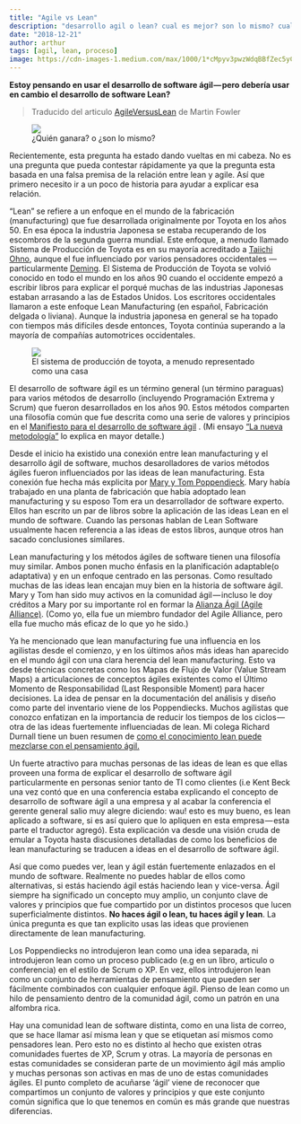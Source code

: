```yaml
---
title: "Agile vs Lean"
description: "desarrollo agil o lean? cual es mejor? son lo mismo? cual es su diferencia? Qué debería usar? traducido de Martin Fowler"
date: "2018-12-21"
author: arthur
tags: [agil, lean, proceso]
image: https://cdn-images-1.medium.com/max/1000/1*cMpyv3pwzWdqBBfZec5yCQ.png
---
```


**Estoy pensando en usar el desarrollo de software ágil — pero debería usar en cambio el desarrollo de software Lean?**

> Traducido del articulo [AgileVersusLean](https://martinfowler.com/bliki/AgileVersusLean.html) de Martin Fowler

<figure>
  <img src="https://cdn-images-1.medium.com/max/1000/1*cMpyv3pwzWdqBBfZec5yCQ.png" />
  <figcaption>¿Quién ganara? o ¿son lo mismo?</figcaption>
</figure>

Recientemente, esta pregunta ha estado dando vueltas en mi cabeza. No es una pregunta que pueda contestar rápidamente ya que la pregunta esta basada en una falsa premisa de la relación entre lean y agile. Así que primero necesito ir a un poco de historia para ayudar a explicar esa relación.

“Lean” se refiere a un enfoque en el mundo de la fabricación (manufacturing) que fue desarrollada originalmente por Toyota en los años 50\. En esa época la industria Japonesa se estaba recuperando de los escombros de la segunda guerra mundial. Este enfoque, a menudo llamado Sistema de Producción de Toyota es en su mayoría acreditado a [Taiichi Ohno](http://en.wikipedia.org/wiki/Taiichi_Ohno), aunque el fue influenciado por varios pensadores occidentales — particularmente [Deming](http://en.wikipedia.org/wiki/W._Edwards_Deming). El Sistema de Producción de Toyota se volvió conocido en todo el mundo en los años 90 cuando el occidente empezó a escribir libros para explicar el porqué muchas de las industrias Japonesas estaban arrasando a las de Estados Unidos. Los escritores occidentales llamaron a este enfoque Lean Manufacturing (en español, Fabricación delgada o liviana). Aunque la industria japonesa en general se ha topado con tiempos más difíciles desde entonces, Toyota continúa superando a la mayoría de compañías automotrices occidentales.

<figure>
  <img src="https://www.lean.org/lexicon_images/353.gif" />
  <figcaption>
    El sistema de producción de toyota, a menudo representado como una casa
  </figcaption>
</figure>

El desarrollo de software ágil es un término general (un término paraguas) para varios métodos de desarrollo (incluyendo Programación Extrema y Scrum) que fueron desarrollados en los años 90\. Estos métodos comparten una filosofía común que fue descrita como una serie de valores y principios en el [Manifiesto para el desarrollo de software ágil](http://agilemanifesto.org/) . (Mi ensayo [“La nueva metodología”](https://martinfowler.com/articles/newMethodology.html) lo explica en mayor detalle.)

Desde el inicio ha existido una conexión entre lean manufacturing y el desarrollo ágil de software, muchos desarolladores de varios métodos ágiles fueron influenciados por las ideas de lean manufacturing. Esta conexión fue hecha más explicita por [Mary y Tom Poppendieck](http://www.poppendieck.com/). Mary había trabajado en una planta de fabricación que había adoptado lean manufacturing y su esposo Tom era un desarrollador de software experto. Ellos han escrito un par de libros sobre la aplicación de las ideas Lean en el mundo de software. Cuando las personas hablan de Lean Software usualmente hacen referencia a las ideas de estos libros, aunque otros han sacado conclusiones similares.

Lean manufacturing y los métodos ágiles de software tienen una filosofía muy similar. Ambos ponen mucho énfasis en la planificación adaptable(o adaptativa) y en un enfoque centrado en las personas. Como resultado muchas de las ideas lean encajan muy bien en la historia de software ágil. Mary y Tom han sido muy activos en la comunidad ágil — incluso le doy créditos a Mary por su importante rol en formar la [Alianza Ágil (Agile Alliance)](http://www.agilealliance.org/). (Como yo, ella fue un miembro fundador del Agile Alliance, pero ella fue mucho más eficaz de lo que yo he sido.)

Ya he mencionado que lean manufacturing fue una influencia en los agilistas desde el comienzo, y en los últimos años más ideas han aparecido en el mundo ágil con una clara herencia del lean manufacturing. Esto va desde técnicas concretas como los Mapas de Flujo de Valor (Value Stream Maps) a articulaciones de conceptos ágiles existentes como el Último Momento de Responsabilidad (Last Responsible Moment) para hacer decisiones. La idea de pensar en la documentación del análisis y diseño como parte del inventario viene de los Poppendiecks. Muchos agilistas que conozco enfatizan en la importancia de reducir los tiempos de los ciclos — otra de las ideas fuertemente influenciadas de lean. Mi colega Richard Durnall tiene un buen resumen de [como el conocimiento lean puede mezclarse con el pensamiento ágil.](http://www.richarddurnall.com/?p=44#more-44)

Un fuerte atractivo para muchas personas de las ideas de lean es que ellas proveen una forma de explicar el desarrollo de software ágil particularmente en personas senior tanto de TI como clientes (i.e Kent Beck una vez contó que en una conferencia estaba explicando el concepto de desarrollo de software ágil a una empresa y al acabar la conferencia el gerente general salio muy alegre diciendo: wau! esto es muy bueno, es lean aplicado a software, si es así quiero que lo apliquen en esta empresa — esta parte el traductor agregó). Esta explicación va desde una visión cruda de emular a Toyota hasta discusiones detalladas de como los beneficios de lean manufacturing se traducen a ideas en el desarrollo de software ágil.

Así que como puedes ver, lean y ágil están fuertemente enlazados en el mundo de software. Realmente no puedes hablar de ellos como alternativas, si estás haciendo ágil estás haciendo lean y vice-versa. Ágil siempre ha significado un concepto muy amplio, un conjunto clave de valores y principios que fue compartido por un distintos procesos que lucen superficialmente distintos. **No haces ágil o lean, tu haces ágil y lean**. La única pregunta es que tan explicito usas las ideas que provienen directamente de lean manufacturing.

Los Poppendiecks no introdujeron lean como una idea separada, ni introdujeron lean como un proceso publicado (e.g en un libro, articulo o conferencia) en el estilo de Scrum o XP. En vez, ellos introdujeron lean como un conjunto de herramientas de pensamiento que pueden ser fácilmente combinados con cualquier enfoque ágil. Pienso de lean como un hilo de pensamiento dentro de la comunidad ágil, como un patrón en una alfombra rica.

Hay una comunidad lean de software distinta, como en una lista de correo, que se hace llamar así misma lean y que se etiquetan así mismos como pensadores lean. Pero esto no es distinto al hecho que existen otras comunidades fuertes de XP, Scrum y otras. La mayoría de personas en estas comunidades se consideran parte de un movimiento ágil más amplio y muchas personas son activas en mas de uno de estas comunidades ágiles. El punto completo de acuñarse ‘ágil’ viene de reconocer que compartimos un conjunto de valores y principios y que este conjunto común significa que lo que tenemos en común es más grande que nuestras diferencias.
